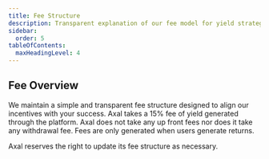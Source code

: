 ```yaml
---
title: Fee Structure
description: Transparent explanation of our fee model for yield strategies.
sidebar:
  order: 5
tableOfContents:
  maxHeadingLevel: 4
---
```


## Fee Overview

We maintain a simple and transparent fee structure designed to align our incentives with your success. Axal takes a 15% fee of yield generated through the platform. Axal does not take any up front fees nor does it take any withdrawal fee. Fees are only generated when users generate returns.

Axal reserves the right to update its fee structure as necessary.

<style>
  {`
    .fee-table table {
      width: 100%;
      border-collapse: collapse;
      margin: 1.5rem 0;
    }
    
    .fee-table th,
    .fee-table td {
      padding: 0.75rem 1rem;
      border: 1px solid var(--color-border);
    }
    
    .fee-table th {
      background-color: var(--color-background-secondary);
      font-weight: 600;
      text-align: left;
    }
  `}
</style>